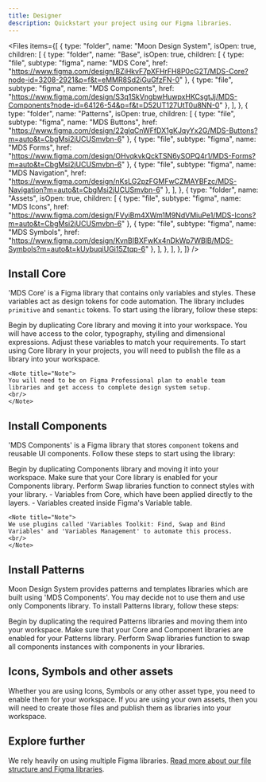 ```yaml
---
title: Designer
description: Quickstart your project using our Figma libraries.
---
```


<Files
  items={[
    {
      type: "folder",
      name: "Moon Design System",
      isOpen: true,
      children: [
        {
          type: "folder",
          name: "Base",
          isOpen: true,
          children: [
            { type: "file", subtype: "figma", name: "MDS Core", href: "https://www.figma.com/design/BZiHkvF7pXFHrFH8P0cG2T/MDS-Core?node-id=3208-2921&p=f&t=eMMR8Sd2iGuGfzFN-0" },
            { type: "file", subtype: "figma", name: "MDS Components", href: "https://www.figma.com/design/S3q1SkVngbwHuwpxHKCsgtJj/MDS-Components?node-id=64126-54&p=f&t=D52UT127UtT0u8NN-0" },
          ],
        },
        {
          type: "folder",
          name: "Patterns",
          isOpen: true,
          children: [
            { type: "file", subtype: "figma", name: "MDS Buttons", href: "https://www.figma.com/design/22glqCnWFfDX1gKJqyYx2G/MDS-Buttons?m=auto&t=CbgMsi2jUCUSmvbn-6" },
            { type: "file", subtype: "figma", name: "MDS Forms", href: "https://www.figma.com/design/OHvqkvkQckTSN6ySOPQ4r1/MDS-Forms?m=auto&t=CbgMsi2jUCUSmvbn-6" },
            { type: "file", subtype: "figma", name: "MDS Navigation", href: "https://www.figma.com/design/nKsLG2pzFGMFwCZMAYBFzc/MDS-Navigation?m=auto&t=CbgMsi2jUCUSmvbn-6" },
          ],
        },
        {
          type: "folder",
          name: "Assets",
          isOpen: true,
          children: [
            { type: "file", subtype: "figma", name: "MDS Icons", href: "https://www.figma.com/design/FVyiBm4XWm1M9NdVMiuPe1/MDS-Icons?m=auto&t=CbgMsi2jUCUSmvbn-6" },
            { type: "file", subtype: "figma", name: "MDS Symbols", href: "https://www.figma.com/design/KvnBIBXFwKx4nDkWp7WBlB/MDS-Symbols?m=auto&t=kUybuqiUGi15Ztqp-6" },
          ],
        },
      ],
    },
  ]}
/>

## Install Core

'MDS Core' is a Figma library that contains only variables and styles. These variables act as design tokens for code automation. The library includes `primitive` and `semantic` tokens. To start using the library, follow these steps:

<Stepper>
  <StepperItem title="Fork the `MDS Core` into your workspace">
    Begin by duplicating Core library and moving it into your workspace.
  </StepperItem>

  <StepperItem title="Access the Variables table in the new file">
    You will have access to the color, typography, styiling and dimensional expressions. Adjust these variables to match your requirements.
  </StepperItem>

  <StepperItem title="Publish the file as a library for your workspace">
      To start using Core library in your projects, you will need to publish the file as a library into your workspace.

    <Note title="Note">
    You will need to be on Figma Professional plan to enable team libraries and get access to complete design system setup.
    <br/>
    </Note>

  </StepperItem>
</Stepper>

## Install Components

'MDS Components' is a Figma library that stores `component` tokens and reusable UI components. Follow these steps to start using the library:

<Stepper>
  <StepperItem title="Create a fork of the `MDS Components` library into your workspace">
    Begin by duplicating Components library and moving it into your workspace.
  </StepperItem>

  <StepperItem title="Add you Core library to Components file">
      Make sure that your Core library is enabled for your Components library.
  </StepperItem>

  <StepperItem title="Connect styles with your Core library">
      Perform Swap libraries function to connect styles with your library.
  </StepperItem>

  <StepperItem title="Remap all variables with your Core library">
    - Variables from Core, which have been applied directly to the layers.
    - Variables created inside Figma's Variable table.

    <Note title="Note">
    We use plugins called 'Variables Toolkit: Find, Swap and Bind Variables' and 'Variables Management' to automate this process.
    <br/>
    </Note>

  </StepperItem>
</Stepper>

## Install Patterns

Moon Design System provides patterns and templates libraries which are built using 'MDS Components'. You may decide not to use them and use only Components library. To install Patterns library, follow these steps:

<Stepper>
  <StepperItem title="Create a fork of the `MDS Patterns` libraries into your workspace">
    Begin by duplicating the required Patterns libraries and moving them into your workspace.
  </StepperItem>

  <StepperItem title="Add you Core and Components libraries">
      Make sure that your Core and Component libraries are enabled for your Patterns library.
  </StepperItem>

  <StepperItem title="Swap all component instances in Patterns library with your components">
      Perform Swap libraries function to swap all components instances with components in your libraries.
  </StepperItem>

</Stepper>

## Icons, Symbols and other assets

Whether you are using Icons, Symbols or any other asset type, you need to enable them for your workspace.
If you are using your own assets, then you will need to create those files and publish them as libraries into your workspace.



## Explore further

We rely heavily on using multiple Figma libraries. [Read more about our file structure and Figma libraries](#).
